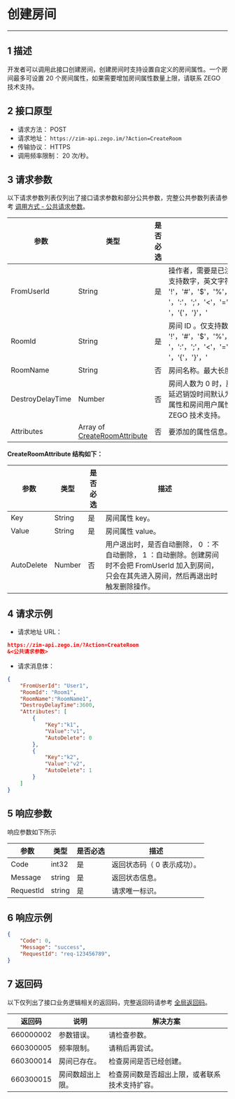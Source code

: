 # 创建房间
--- 

## 1 描述

开发者可以调用此接口创建房间，创建房间时支持设置自定义的房间属性。一个房间最多可设置 20 个房间属性，如果需要增加房间属性数量上限，请联系 ZEGO 技术支持。

## 2 接口原型

- 请求方法： POST
- 请求地址： `https://zim-api.zego.im/?Action=CreateRoom`
- 传输协议： HTTPS
- 调用频率限制： 20 次/秒。

## 3 请求参数

以下请求参数列表仅列出了接口请求参数和部分公共参数，完整公共参数列表请参考 [调用方式 - 公共请求参数](../Accessing%20Server%20APIs.mdx#2-公共参数)。

| 参数              | 类型                          | 是否必选 | 描述                                                                                   |
|-------------------|-----------------------------|---------|----------------------------------------------------------------------------------------|
| FromUserId        | String                      | 是      | 操作者，需要是已注册状态，该用户不会自动加入房间。仅支持数字，英文字符和 '!'，'#'，'$'，'%'，'&'，'('，')'，'+'，'-'，':'，';'，'\<'，'='，'.'，'>'，'?'，'@'，'['，']'，'^'，'_'，' '，'{'，'}'，'|'，'~'。                                      |
| RoomId            | String                      | 是      | 房间 ID 。仅支持数字，英文字符和 '!'，'#'，'$'，'%'，'&'，'('，')'，'+'，'-'，':'，';'，'\<'，'='，'.'，'>'，'?'，'@'，'['，']'，'^'，'_'，' '，'{'，'}'，'|'，'~'。                                                                                 |
| RoomName          | String                      | 否      | 房间名称。最大长度不超过 64 字节的字符串。                                                                               |
| DestroyDelayTime  | Number                      | 否      | 房间人数为 0 时，房间延迟销毁时间，单位为秒。最长房间延迟销毁时间默认为 10800 秒。 <Warning title="注意">当房间延迟销毁时，房间属性和房间用户属性默认不保留。如果需要保留，请联系 ZEGO 技术支持。</Warning>|
| Attributes        | Array of [CreateRoomAttribute](#CreateRoomAttribute) | 否      | 要添加的属性信息。                                                                       |

<a id="CreateRoomAttribute"></a>
**CreateRoomAttribute 结构如下：**

| 参数       | 类型    | 是否必选 | 描述                                                                                                         |
|------------|---------|---------|--------------------------------------------------------------------------------------------------------------|
| Key        | String  | 是      | 房间属性 key。                                                                                             |
| Value      | String  | 是      | 房间属性 value。                                                                        |
| AutoDelete | Number  | 否      | 用户退出时，是否自动删除， 0 ：不自动删除， 1 ：自动删除。创建房间时不会把 FromUserId 加入到房间，只会在其先进入房间，然后再退出时触发删除操作。 |

## 4 请求示例

- 请求地址 URL：

```json
https://zim-api.zego.im/?Action=CreateRoom
&<公共请求参数>
```

- 请求消息体：
```json
{
    "FromUserId": "User1",
    "RoomId": "Room1",
    "RoomName":"RoomName1",
    "DestroyDelayTime":3600,
    "Attributes": [
        {
            "Key":"k1",
            "Value":"v1",
            "AutoDelete": 0
        },
        {
            "Key":"k2",
            "Value":"v2",
            "AutoDelete": 1
        }
    ]
}
```


## 5 响应参数

响应参数如下所示

| 参数       | 类型   | 是否必选 | 描述                 |
|------------|--------|----------|----------------------|
| Code       | int32  | 是       | 返回状态码（ 0 表示成功）。 |
| Message    | string | 是       | 返回状态信息。         |
| RequestId  | string | 是       | 请求唯一标识。         |

## 6 响应示例
```json
{
    "Code": 0,
    "Message": "success",
    "RequestId": "req-123456789",
}
```
## 7 返回码

以下仅列出了接口业务逻辑相关的返回码，完整返回码请参考 [全局返回码](../Return%20codes.mdx)。

| 返回码      | 说明         | 解决方案                                 |
| ----------- | ------------ | ---------------------------------------- |
| 660000002   | 参数错误。     | 请检查参数。                               |
| 660300005   | 频率限制。     | 请稍后再尝试。                             |
| 660300014   | 房间已存在。   | 检查房间是否已经创建。                   |
| 660300015   | 房间数超出上限。 | 检查房间数是否超出上限，或者联系技术支持扩容。 |
